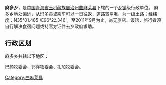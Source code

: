 {{中国乡级行政区
| 行政区全称 = 麻多乡
| 景观照片文件名 =
| 景观照片描述 =
| 汉语拼音 =
| 通用拼音 =
| 注音符號 =
| 其它标音类型1 =
| 其它标音1 =
| 其它标音类型2 =
| 其它标音2 =
| 其它语言类型1 =
| 其它语言地名1 =
| 其它语言类型2 =
| 其它语言地名2 =
| 上级行政区 = [[青海省|青海省]][[玉树藏族自治州|玉树藏族自治州]][[曲麻莱县|曲麻莱县]]
| 行政区类别 = [[乡|乡]]
| 行政区划代码 =
| 地理坐标 =
| 总面积 =
| 户籍人口 =
| 户籍人口年份 =
| 常住人口 =
| 常住人口年份 =
| 人口密度 =
| 行政区划 =
| 官方网站 =
| 政府驻地 =
| 邮政编码 =
| 毗邻行政区 =
| 位置图文件名 =
| 位置图描述 =
}}
'''麻多乡'''，是[[中华人民共和国|中国]][[青海省|青海省]][[玉树藏族自治州|玉树藏族自治州]][[曲麻莱县|曲麻莱县]]下辖的一个[[乡镇|乡镇]]级行政单位。
麻多乡地处偏远，从玛多县城乘车可以一日往返，道路较平坦，为一级土路；经纬度：N35°01.485'/E96°22.346'，至2011年9月为止，尚无旅店、饭馆，旅行者须自行解决食宿问题或持官方证件去乡政府求助。

== 行政区划 ==
麻多乡共辖以下地区：

巴颜牧委会、郭洋牧委会、扎加牧委会。

{{青海小作品}}
{{曲麻莱县行政区划}}

[[Category:曲麻莱县|Category:曲麻莱县]]